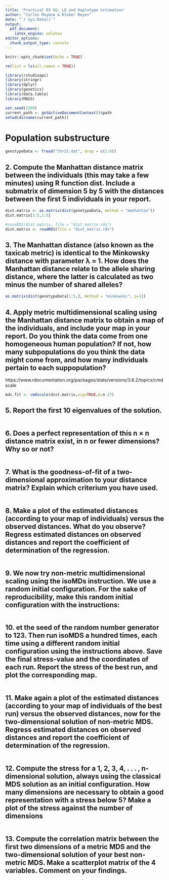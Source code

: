 ```yaml
---
title: 'Practical 03 SG: LD and Haplotype estimation'
author: "Carlos Moyano & Kleber Reyes"
date: "`r Sys.Date()`"
output:
  pdf_document:
    latex_engine: xelatex
editor_options:
  chunk_output_type: console
---
```


```r
knitr::opts_chunk$set(echo = TRUE)
```

```r
rm(list = ls(all.names = TRUE))
```


```r
library(rstudioapi)
library(stringr)
library(dplyr)
library(genetics)
library(data.table)
library(MASS)

set.seed(2209)
current_path <- getActiveDocumentContext()$path 
setwd(dirname(current_path)) 
```

# Population substructure

```r
genotypeData <- fread("Chr21.dat", drop = c(1:6))
```

## 2. Compute the Manhattan distance matrix between the individuals (this may take a few minutes) using R function dist. Include a submatrix of dimension 5 by 5 with the distances between the first 5 individuals in your report.

```r

dist.matrix <- as.matrix(dist(genotypeData, method = "manhattan"))
dist.matrix[1:5,1:5]
```

```r
#saveRDS(dist.matrix, file = "dist_matrix.rds")
dist.matrix <- readRDS(file = "dist_matrix.rds")
```

## 3. The Manhattan distance (also known as the taxicab metric) is identical to the Minkowsky distance with parameter λ = 1. How does the Manhattan distance relate to the allele sharing distance, where the latter is calculated as two minus the number of shared alleles?

```r
as.matrix(dist(genotypeData[1:5,], method = "minkowski", p=1))
```

## 4. Apply metric multidimensional scaling using the Manhattan distance matrix to obtain a map of the individuals, and include your map in your report. Do you think the data come from one homogeneous human population? If not, how many subpopulations do you think the data might come from, and how many individuals pertain to each suppopulation?

https://www.rdocumentation.org/packages/stats/versions/3.6.2/topics/cmdscale

```r
mds.fit <- cmdscale(dist.matrix,eig=TRUE,k=n-27) 
```

## 5. Report the first 10 eigenvalues of the solution.

```r

```

## 6. Does a perfect representation of this n × n distance matrix exist, in n or fewer dimensions? Why so or not?

```r

```

## 7. What is the goodness-of-fit of a two-dimensional approximation to your distance matrix? Explain which criterium you have used.

```r

```

## 8. Make a plot of the estimated distances (according to your map of individuals) versus the observed distances. What do you observe? Regress estimated distances on observed distances and report the coefficient of determination of the regression.

```r

```

## 9. We now try non-metric multidimensional scaling using the isoMDs instruction. We use a random initial configuration. For the sake of reproducibility, make this random initial configuration with the instructions:

```r

```

## 10. et the seed of the random number generator to 123. Then run isoMDS a hundred times, each time using a different random initial configuration using the instructions above. Save the final stress-value and the coordinates of each run. Report the stress of the best run, and plot the corresponding map.

```r

```

## 11. Make again a plot of the estimated distances (according to your map of individuals of the best run) versus the observed distances, now for the two-dimensional solution of non-metric MDS. Regress estimated distances on observed distances and report the coefficient of determination of the regression.

```r

```

## 12. Compute the stress for a 1, 2, 3, 4, . . . , n-dimensional solution, always using the classical MDS solution as an initial configuration. How many dimensions are necessary to obtain a good representation with a stress below 5? Make a plot of the stress against the number of dimensions

```r

```

## 13. Compute the correlation matrix between the first two dimensions of a metric MDS and the two-dimensional solution of your best non-metric MDS. Make a scatterplot matrix of the 4 variables. Comment on your findings.

```r

```

